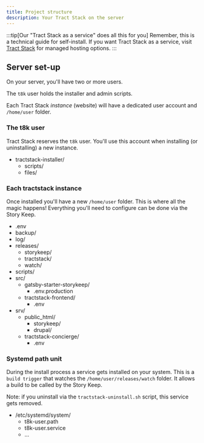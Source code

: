 ```yaml
---
title: Project structure
description: Your Tract Stack on the server
---
```



:::tip[Our "Tract Stack as a service" does all this for you]
Remember, this is a technical guide for self-install.
If you want Tract Stack as a service, visit [Tract Stack](https://tractstack.com/#pricing?utm_source=docs&utm_medium=www&utm_campaign=starlight) for managed hosting options.
:::

## Server set-up

On your server, you'll have two or more users.

The `t8k` user holds the installer and admin scripts.

Each Tract Stack _instance_ (website) will have a dedicated user account and `/home/user` folder.

### The t8k user

Tract Stack reserves the `t8k` user. You'll use this account when installing (or uninstalling) a new instance.

<FileTree>

- tractstack-installer/
  - scripts/
  - files/

</FileTree>

### Each tractstack instance

Once installed you'll have a new `/home/user` folder. This is where all the magic happens! Everything you'll need to configure can be done via the Story Keep.

<FileTree>

- .env
- backup/
- log/
- releases/
  - storykeep/
  - tractstack/
  - watch/
- scripts/
- src/
  - gatsby-starter-storykeep/
    - .env.production
  - tractstack-frontend/
    - .env
- srv/
  - public_html/
    - storykeep/
    - drupal/
  - tractstack-concierge/
    - .env

</FileTree>

### Systemd path unit

During the install process a service gets installed on your system. This is a `build trigger` that watches the `/home/user/releases/watch` folder. It allows a build to be called by the Story Keep.

Note: if you uninstall via the `tractstack-uninstall.sh` script, this service gets removed.

<FileTree>

- /etc/systemd/system/
  - t8k-user.path
  - t8k-user.service
  - …

</FileTree>

